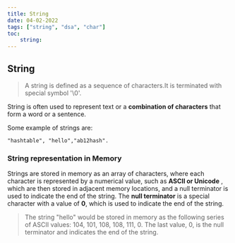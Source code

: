 ```yaml
---
title: String
date: 04-02-2022
tags: ["string", "dsa", "char"]
toc: 
    string:
---
```


## String

> A string is defined as a sequence of characters.It is terminated with special symbol '\0'.

String is often used to represent text or a **combination of characters** that form a word or a sentence.

Some example of strings are:
```
"hashtable", "hello","ab12hash".
```

### String representation in Memory

Strings are stored in memory as an array of characters, where each character is represented by a numerical value, such as **ASCII or Unicode** , which are then stored in adjacent memory locations, and a null terminator is used to indicate the end of the string.
The **null terminator** is a special character with a value of **0**, which is used to indicate the end of the string.

>The string "hello" would be stored in memory as the following series of ASCII values: 104, 101, 108, 108, 111, 0. The last value, 0, is the null terminator and indicates the end of the string.
